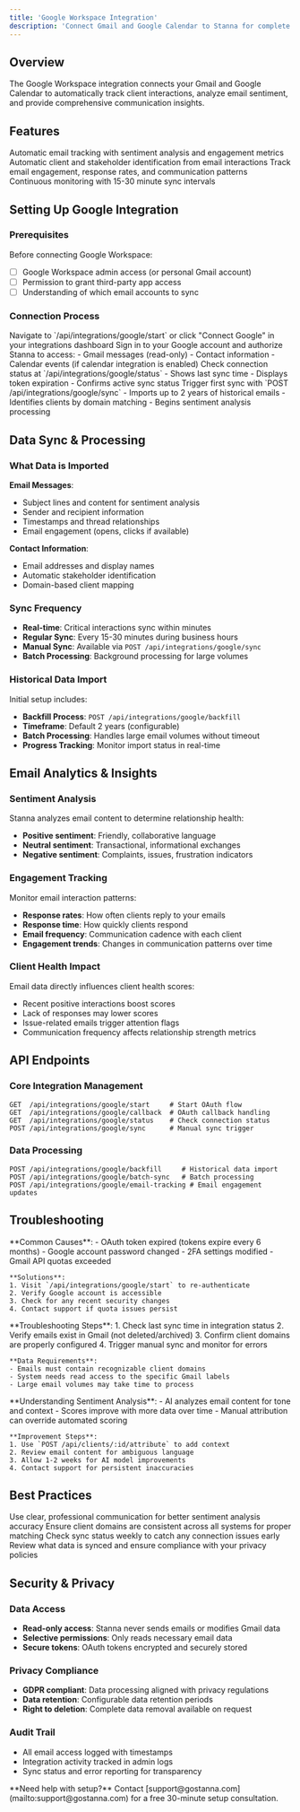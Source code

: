 ```yaml
---
title: 'Google Workspace Integration'
description: 'Connect Gmail and Google Calendar to Stanna for complete interaction tracking'
---
```


## Overview

The Google Workspace integration connects your Gmail and Google Calendar to automatically track client interactions, analyze email sentiment, and provide comprehensive communication insights.

## Features

<CardGroup cols={2}>
  <Card title="Gmail Integration" icon="envelope">
    Automatic email tracking with sentiment analysis and engagement metrics
  </Card>
  
  <Card title="Contact Discovery" icon="users">
    Automatic client and stakeholder identification from email interactions
  </Card>
  
  <Card title="Email Analytics" icon="chart-line">
    Track email engagement, response rates, and communication patterns
  </Card>
  
  <Card title="Real-time Sync" icon="sync">
    Continuous monitoring with 15-30 minute sync intervals
  </Card>
</CardGroup>

## Setting Up Google Integration

### Prerequisites

Before connecting Google Workspace:
- [ ] Google Workspace admin access (or personal Gmail account)
- [ ] Permission to grant third-party app access
- [ ] Understanding of which email accounts to sync

### Connection Process

<Steps>
  <Step title="Start OAuth Flow">
    Navigate to `/api/integrations/google/start` or click "Connect Google" in your integrations dashboard
  </Step>
  
  <Step title="Grant Permissions">
    Sign in to your Google account and authorize Stanna to access:
    - Gmail messages (read-only)
    - Contact information
    - Calendar events (if calendar integration is enabled)
  </Step>
  
  <Step title="Verify Connection">
    Check connection status at `/api/integrations/google/status`
    - Shows last sync time
    - Displays token expiration
    - Confirms active sync status
  </Step>
  
  <Step title="Initial Sync">
    Trigger first sync with `POST /api/integrations/google/sync`
    - Imports up to 2 years of historical emails
    - Identifies clients by domain matching
    - Begins sentiment analysis processing
  </Step>
</Steps>

## Data Sync & Processing

### What Data is Imported

**Email Messages**:
- Subject lines and content for sentiment analysis
- Sender and recipient information
- Timestamps and thread relationships
- Email engagement (opens, clicks if available)

**Contact Information**:
- Email addresses and display names
- Automatic stakeholder identification
- Domain-based client mapping

### Sync Frequency

- **Real-time**: Critical interactions sync within minutes
- **Regular Sync**: Every 15-30 minutes during business hours
- **Manual Sync**: Available via `POST /api/integrations/google/sync`
- **Batch Processing**: Background processing for large volumes

### Historical Data Import

Initial setup includes:
- **Backfill Process**: `POST /api/integrations/google/backfill`
- **Timeframe**: Default 2 years (configurable)
- **Batch Processing**: Handles large email volumes without timeout
- **Progress Tracking**: Monitor import status in real-time

## Email Analytics & Insights

### Sentiment Analysis

Stanna analyzes email content to determine relationship health:
- **Positive sentiment**: Friendly, collaborative language
- **Neutral sentiment**: Transactional, informational exchanges  
- **Negative sentiment**: Complaints, issues, frustration indicators

### Engagement Tracking

Monitor email interaction patterns:
- **Response rates**: How often clients reply to your emails
- **Response time**: How quickly clients respond
- **Email frequency**: Communication cadence with each client
- **Engagement trends**: Changes in communication patterns over time

### Client Health Impact

Email data directly influences client health scores:
- Recent positive interactions boost scores
- Lack of responses may lower scores
- Issue-related emails trigger attention flags
- Communication frequency affects relationship strength metrics

## API Endpoints

### Core Integration Management
```
GET  /api/integrations/google/start     # Start OAuth flow
GET  /api/integrations/google/callback  # OAuth callback handling
GET  /api/integrations/google/status    # Check connection status
POST /api/integrations/google/sync      # Manual sync trigger
```

### Data Processing
```
POST /api/integrations/google/backfill     # Historical data import
POST /api/integrations/google/batch-sync   # Batch processing
POST /api/integrations/google/email-tracking # Email engagement updates
```

## Troubleshooting

<AccordionGroup>
  <Accordion title="Integration shows as disconnected">
    **Common Causes**:
    - OAuth token expired (tokens expire every 6 months)
    - Google account password changed
    - 2FA settings modified
    - Gmail API quotas exceeded
    
    **Solutions**:
    1. Visit `/api/integrations/google/start` to re-authenticate
    2. Verify Google account is accessible
    3. Check for any recent security changes
    4. Contact support if quota issues persist
  </Accordion>
  
  <Accordion title="Emails not appearing in Stanna">
    **Troubleshooting Steps**:
    1. Check last sync time in integration status
    2. Verify emails exist in Gmail (not deleted/archived)
    3. Confirm client domains are properly configured
    4. Trigger manual sync and monitor for errors
    
    **Data Requirements**:
    - Emails must contain recognizable client domains
    - System needs read access to the specific Gmail labels
    - Large email volumes may take time to process
  </Accordion>
  
  <Accordion title="Sentiment scores seem incorrect">
    **Understanding Sentiment Analysis**:
    - AI analyzes email content for tone and context
    - Scores improve with more data over time
    - Manual attribution can override automated scoring
    
    **Improvement Steps**:
    1. Use `POST /api/clients/:id/attribute` to add context
    2. Review email content for ambiguous language
    3. Allow 1-2 weeks for AI model improvements
    4. Contact support for persistent inaccuracies
  </Accordion>
</AccordionGroup>

## Best Practices

<CardGroup cols={2}>
  <Card title="Clean Email Habits" icon="broom">
    Use clear, professional communication for better sentiment analysis accuracy
  </Card>
  
  <Card title="Domain Management" icon="globe">
    Ensure client domains are consistent across all systems for proper matching
  </Card>
  
  <Card title="Regular Monitoring" icon="eye">
    Check sync status weekly to catch any connection issues early
  </Card>
  
  <Card title="Data Privacy" icon="shield">
    Review what data is synced and ensure compliance with your privacy policies
  </Card>
</CardGroup>

## Security & Privacy

### Data Access
- **Read-only access**: Stanna never sends emails or modifies Gmail data
- **Selective permissions**: Only reads necessary email data
- **Secure tokens**: OAuth tokens encrypted and securely stored

### Privacy Compliance
- **GDPR compliant**: Data processing aligned with privacy regulations
- **Data retention**: Configurable data retention periods
- **Right to deletion**: Complete data removal available on request

### Audit Trail
- All email access logged with timestamps
- Integration activity tracked in admin logs
- Sync status and error reporting for transparency

<Info>
**Need help with setup?** Contact [support@gostanna.com](mailto:support@gostanna.com) for a free 30-minute setup consultation.
</Info>